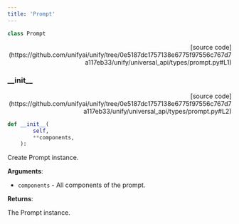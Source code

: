```yaml
---
title: 'Prompt'
---
```


```python
class Prompt
```

<p align="right">[source code](https://github.com/unifyai/unify/tree/0e5187dc1757138e6775f97556c767d7a117eb33/unify/universal_api/types/prompt.py#L1)</p>



### \_\_init\_\_

<p align="right">[source code](https://github.com/unifyai/unify/tree/0e5187dc1757138e6775f97556c767d7a117eb33/unify/universal_api/types/prompt.py#L2)</p>

```python
def __init__(
        self,
        **components,
    ):
```

Create Prompt instance.

**Arguments**:

- `components` - All components of the prompt.



**Returns**:

The Prompt instance.